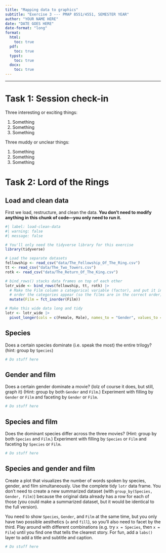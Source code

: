 ```yaml
---
title: "Mapping data to graphics"
subtitle: "Exercise 3 --- PMAP 8551/4551, SEMESTER YEAR"
author: "YOUR NAME HERE"
date: "DATE GOES HERE"
date-format: "long"
format:
  html:
    toc: true
  pdf:
    toc: true
  typst:
    toc: true
  docx:
    toc: true
---
```


---

# Task 1: Session check-in

Three interesting or exciting things:

1. Something
2. Something
3. Something

Three muddy or unclear things:

1. Something
2. Something
3. Something


# Task 2: Lord of the Rings

## Load and clean data

First we load, restructure, and clean the data. **You don't need to modify anything in this chunk of code---you only need to run it.**

```r
#| label: load-clean-data
#| warning: false
#| message: false

# You'll only need the tidyverse library for this exercise
library(tidyverse)

# Load the separate datasets
fellowship <- read_csv("data/The_Fellowship_Of_The_Ring.csv")
tt <- read_csv("data/The_Two_Towers.csv")
rotk <- read_csv("data/The_Return_Of_The_King.csv")

# bind_rows() stacks data frames on top of each other
lotr_wide <- bind_rows(fellowship, tt, rotk) |>
  # Make the Film column a categorical variable (factor), and put it in the
  # order the categories appear (so the films are in the correct order)
  mutate(Film = fct_inorder(Film))

# Make this wide data long and tidy
lotr <- lotr_wide |>
  pivot_longer(cols = c(Female, Male), names_to = "Gender", values_to = "Words")
```


## Species

Does a certain species dominate (i.e. speak the most) the entire trilogy? (hint: group by `Species`)

```r
# Do stuff here
```


## Gender and film

Does a certain gender dominate a movie? (lolz of course it does, but still, graph it) (Hint: group by both `Gender` and `Film`.) Experiment with filling by `Gender` or `Film` and faceting by `Gender` or `Film`.

```r
# Do stuff here
```


## Species and film

Does the dominant species differ across the three movies? (Hint: group by both `Species` and `Film`.) Experiment with filling by `Species` or `Film` and faceting by `Species` or `Film`.

```r
# Do stuff here
```


## Species and gender and film

Create a plot that visualizes the number of words spoken by species, gender, and film simultaneously. Use the complete tidy `lotr` data frame. You don't need to create a new summarized dataset (with `group_by(Species, Gender, Film)`) because the original data already has a row for each of those (you could make a summarized dataset, but it would be identical to the full version).

You need to show `Species`, `Gender`, and `Film` at the same time, but you only have two possible aesthetics (`x` and `fill`), so you'll also need to facet by the third. Play around with different combinations (e.g. try `x = Species`, then `x = Film`) until you find one that tells the clearest story. For fun, add a `labs()` layer to add a title and subtitle and caption.

```r
# Do stuff here
```
